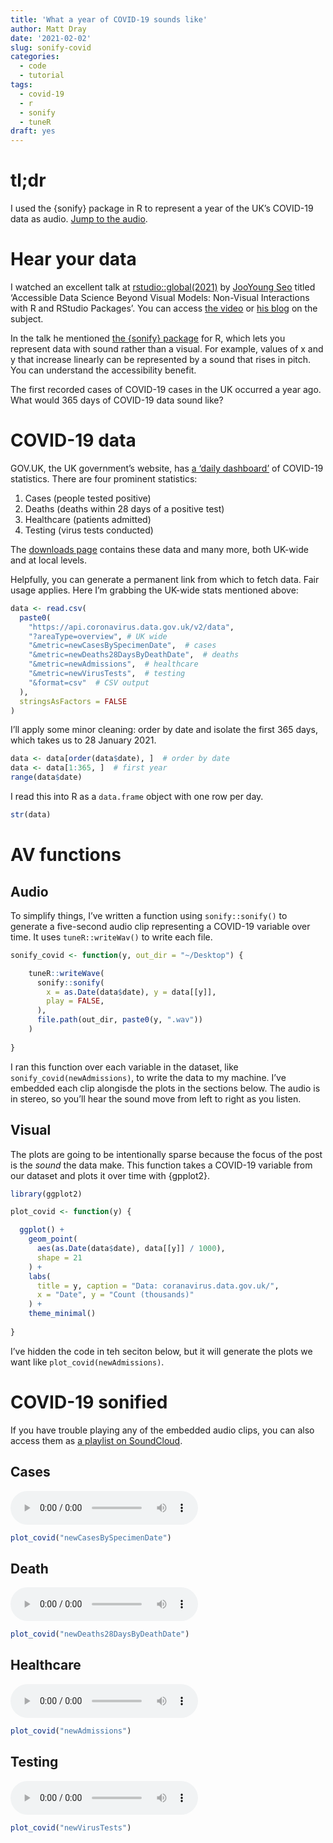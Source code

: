 ```yaml
---
title: 'What a year of COVID-19 sounds like'
author: Matt Dray
date: '2021-02-02'
slug: sonify-covid
categories:
  - code
  - tutorial
tags:
  - covid-19
  - r
  - sonify
  - tuneR
draft: yes
---
```


# tl;dr

I used the {sonify} package in R to represent a year of the UK's COVID-19 data as audio. [Jump to the audio](#sonified).

# Hear your data

I watched an excellent talk at [rstudio::global(2021)](https://resources.rstudio.com/resources/rstudioglobal-2021/) by [JooYoung Seo](https://twitter.com/seo_jooyoung) titled 'Accessible Data Science Beyond Visual Models: Non-Visual Interactions with R and RStudio Packages'. You can access [the video](https://resources.rstudio.com/resources/rstudioglobal-2021/accessible-data-science-beyond-visual-models-non-visual-interactions-with-r-and-rstudio-packages/) or [his blog](https://jooyoungseo.com/post/ds4blind/) on the subject.

In the talk he mentioned [the {sonify} package](https://CRAN.R-project.org/package=sonify) for R, which lets you represent data with sound rather than a visual. For example, values of x and y that increase linearly can be represented by a sound that rises in pitch. You can understand the accessibility benefit.

The first recorded cases of COVID-19 cases in the UK occurred a year ago. What would 365 days of COVID-19 data sound like? 

# COVID-19 data

GOV.UK, the UK government's website, has [a 'daily dashboard'](https://coronavirus.data.gov.uk/) of COVID-19 statistics. There are four prominent statistics:

1. Cases (people tested positive)
1. Deaths (deaths within 28 days of a positive test)
1. Healthcare (patients admitted)
1. Testing (virus tests conducted)

The [downloads page](https://coronavirus.data.gov.uk/details/download) contains these data and many more, both UK-wide and at local levels.

Helpfully, you can generate a permanent link from which to fetch data. Fair usage applies. Here I'm grabbing the UK-wide stats mentioned above:

```r
data <- read.csv(
  paste0(
    "https://api.coronavirus.data.gov.uk/v2/data",
    "?areaType=overview", # UK wide
    "&metric=newCasesBySpecimenDate",  # cases
    "&metric=newDeaths28DaysByDeathDate",  # deaths
    "&metric=newAdmissions",  # healthcare
    "&metric=newVirusTests",  # testing
    "&format=csv"  # CSV output
  ),
  stringsAsFactors = FALSE
)
```

I'll apply some minor cleaning: order by date and isolate the first 365 days, which takes us to 28 January 2021.

```r
data <- data[order(data$date), ]  # order by date
data <- data[1:365, ]  # first year
range(data$date)
```

I read this into R as a `data.frame` object with one row per day.

```r
str(data)
```

# AV functions

## Audio

To simplify things, I've written a function using `sonify::sonify()` to generate a five-second audio clip representing a COVID-19 variable over time. It uses `tuneR::writeWav()` to write each file.

```r
sonify_covid <- function(y, out_dir = "~/Desktop") {

    tuneR::writeWave(
      sonify::sonify(
        x = as.Date(data$date), y = data[[y]],
        play = FALSE, 
      ),
      file.path(out_dir, paste0(y, ".wav"))
    )
  
}
```

I ran this function over each variable in the dataset, like `sonify_covid(newAdmissions)`, to write the data to my machine. I've embedded each clip alongisde the plots in the sections below. The audio is in stereo, so you'll hear the sound move from left to right as you listen.

## Visual

The plots are going to be intentionally sparse because the focus of the post is the _sound_ the data make. This function takes a COVID-19 variable from our dataset and plots it over time with {gpplot2}.

```r
library(ggplot2)

plot_covid <- function(y) {

  ggplot() +
    geom_point(
      aes(as.Date(data$date), data[[y]] / 1000),
      shape = 21
    ) +
    labs(
      title = y, caption = "Data: coranavirus.data.gov.uk/",
      x = "Date", y = "Count (thousands)"
    ) +
    theme_minimal()
  
}
```

I've hidden the code in teh seciton below, but it will generate the plots we want like `plot_covid(newAdmissions)`.

# COVID-19 sonified {#sonified}

If you have trouble playing any of the embedded audio clips, you can also access them as [a playlist on SoundCloud](https://soundcloud.com/user-860586053/sets/a-year-of-covid-19-data-sonified).

## Cases

<html><audio controls><source src="/output/sonify-covid/newCasesBySpecimenDate.wav" type="audio/wav"></audio></html>

```r
plot_covid("newCasesBySpecimenDate")
```

## Death

<html><audio controls><source src="/output/sonify-covid/newDeaths28DaysByDeathDate.wav" type="audio/wav"></audio></html>

```r
plot_covid("newDeaths28DaysByDeathDate")
```

## Healthcare

<html><audio controls><source src="/output/sonify-covid/newAdmissions.wav" type="audio/wav"></audio></html>

```r
plot_covid("newAdmissions")
```

## Testing

<html><audio controls><source src="/output/sonify-covid/newVirusTests.wav" type="audio/wav"></audio></html>

```r
plot_covid("newVirusTests")
```






